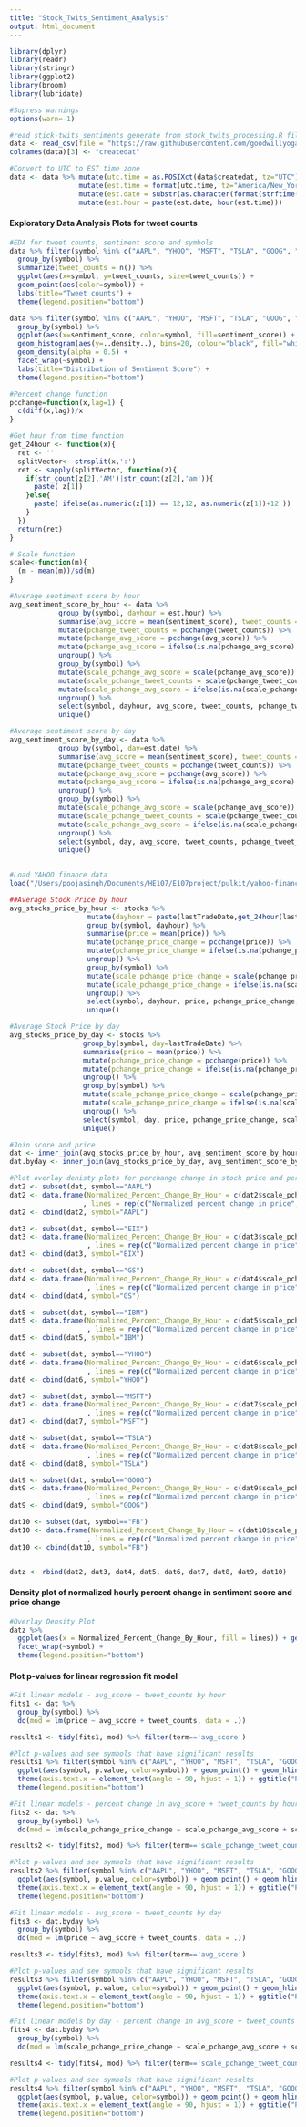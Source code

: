 ```yaml
---
title: "Stock_Twits_Sentiment_Analysis"
output: html_document
---
```


```r
library(dplyr)
library(readr)
library(stringr)
library(ggplot2)
library(broom)
library(lubridate)

#Supress warnings
options(warn=-1)

#read stick-twits_sentiments generate from stock_twits_processing.R file
data <- read_csv(file = "https://raw.githubusercontent.com/goodwillyoga/E107project/master/pooja/data/stock_twits_sentiment_score3.csv")[-1]
colnames(data)[3] <- "createdat"

#Convert to UTC to EST time zone 
data <- data %>% mutate(utc.time = as.POSIXct(data$createdat, tz="UTC")) %>%
                 mutate(est.time = format(utc.time, tz="America/New_York")) %>%
                 mutate(est.date = substr(as.character(format(strftime(est.time, '%m/%d/%Y'))), 2,10)) %>%
                 mutate(est.hour = paste(est.date, hour(est.time)))
```

#### Exploratory Data Analysis Plots for tweet counts

```r
#EDA for tweet counts, sentiment score and symbols
data %>% filter(symbol %in% c("AAPL", "YHOO", "MSFT", "TSLA", "GOOG", "FB", "EIX", "GS", "IBM")) %>%
  group_by(symbol) %>%
  summarize(tweet_counts = n()) %>%
  ggplot(aes(x=symbol, y=tweet_counts, size=tweet_counts)) + 
  geom_point(aes(color=symbol)) +
  labs(title="Tweet counts") +
  theme(legend.position="bottom")

data %>% filter(symbol %in% c("AAPL", "YHOO", "MSFT", "TSLA", "GOOG", "FB", "EIX", "GS", "IBM")) %>%
  group_by(symbol) %>%
  ggplot(aes(x=sentiment_score, color=symbol, fill=sentiment_score)) +
  geom_histogram(aes(y=..density..), bins=20, colour="black", fill="white") + 
  geom_density(alpha = 0.5) +
  facet_wrap(~symbol) +
  labs(title="Distribution of Sentiment Score") +
  theme(legend.position="bottom")
```

```r
#Percent change function
pcchange=function(x,lag=1) {
  c(diff(x,lag))/x
}

#Get hour from time function
get_24hour <- function(x){
  ret <- ''
  splitVector<- strsplit(x,':')
  ret <- sapply(splitVector, function(z){
    if(str_count(z[2],'AM')|str_count(z[2],'am')){
      paste( z[1])
    }else{
      paste( ifelse(as.numeric(z[1]) == 12,12, as.numeric(z[1])+12 ))
    }
  })
  return(ret)
}

# Scale function
scale<-function(m){
  (m - mean(m))/sd(m)
}

#Average sentiment score by hour
avg_sentiment_score_by_hour <- data %>% 
            group_by(symbol, dayhour = est.hour) %>%
            summarise(avg_score = mean(sentiment_score), tweet_counts = n()) %>%
            mutate(pchange_tweet_counts = pcchange(tweet_counts)) %>%
            mutate(pchange_avg_score = pcchange(avg_score)) %>%
            mutate(pchange_avg_score = ifelse(is.na(pchange_avg_score) | is.infinite(pchange_avg_score) |is.nan(pchange_avg_score), 0, pchange_avg_score)) %>%
            ungroup() %>%
            group_by(symbol) %>%
            mutate(scale_pchange_avg_score = scale(pchange_avg_score)) %>% 
            mutate(scale_pchange_tweet_counts = scale(pchange_tweet_counts)) %>% 
            mutate(scale_pchange_avg_score = ifelse(is.na(scale_pchange_avg_score) | is.infinite(scale_pchange_avg_score) |is.nan(scale_pchange_avg_score), 0, scale_pchange_avg_score)) %>%
            ungroup() %>%
            select(symbol, dayhour, avg_score, tweet_counts, pchange_tweet_counts, pchange_avg_score, scale_pchange_avg_score, scale_pchange_tweet_counts) %>%
            unique() 

#Average sentiment score by day
avg_sentiment_score_by_day <- data %>% 
            group_by(symbol, day=est.date) %>%
            summarise(avg_score = mean(sentiment_score), tweet_counts = n()) %>%
            mutate(pchange_tweet_counts = pcchange(tweet_counts)) %>%
            mutate(pchange_avg_score = pcchange(avg_score)) %>%
            mutate(pchange_avg_score = ifelse(is.na(pchange_avg_score) | is.infinite(pchange_avg_score) |is.nan(pchange_avg_score), 0, pchange_avg_score)) %>%
            ungroup() %>%
            group_by(symbol) %>%
            mutate(scale_pchange_avg_score = scale(pchange_avg_score)) %>% 
            mutate(scale_pchange_tweet_counts = scale(pchange_tweet_counts)) %>% 
            mutate(scale_pchange_avg_score = ifelse(is.na(scale_pchange_avg_score) | is.infinite(scale_pchange_avg_score) |is.nan(scale_pchange_avg_score), 0, scale_pchange_avg_score)) %>%
            ungroup() %>%
            select(symbol, day, avg_score, tweet_counts, pchange_tweet_counts, pchange_avg_score, scale_pchange_avg_score, scale_pchange_tweet_counts) %>%
            unique() 
 

#Load YAHOO finance data
load("/Users/poojasingh/Documents/HE107/E107project/pulkit/yahoo-finance.RData")

##Average Stock Price by hour
avg_stocks_price_by_hour <- stocks %>% 
                   mutate(dayhour = paste(lastTradeDate,get_24hour(lastTradeTime))) %>%
                   group_by(symbol, dayhour) %>%
                   summarise(price = mean(price)) %>%
                   mutate(pchange_price_change = pcchange(price)) %>%
                   mutate(pchange_price_change = ifelse(is.na(pchange_price_change) | is.infinite(pchange_price_change) |is.nan(pchange_price_change), 0, pchange_price_change)) %>%
                   ungroup() %>%
                   group_by(symbol) %>%
                   mutate(scale_pchange_price_change = scale(pchange_price_change)) %>% 
                   mutate(scale_pchange_price_change = ifelse(is.na(scale_pchange_price_change) | is.infinite(scale_pchange_price_change) |is.nan(scale_pchange_price_change), 0, scale_pchange_price_change)) %>%
                   ungroup() %>%
                   select(symbol, dayhour, price, pchange_price_change, scale_pchange_price_change) %>%
                   unique()

#Average Stock Price by day
avg_stocks_price_by_day <- stocks %>% 
                  group_by(symbol, day=lastTradeDate) %>%
                  summarise(price = mean(price)) %>%
                  mutate(pchange_price_change = pcchange(price)) %>%
                  mutate(pchange_price_change = ifelse(is.na(pchange_price_change) | is.infinite(pchange_price_change) |is.nan(pchange_price_change), 0, pchange_price_change)) %>%
                  ungroup() %>%
                  group_by(symbol) %>%
                  mutate(scale_pchange_price_change = scale(pchange_price_change)) %>% 
                  mutate(scale_pchange_price_change = ifelse(is.na(scale_pchange_price_change) | is.infinite(scale_pchange_price_change) |is.nan(scale_pchange_price_change), 0, scale_pchange_price_change)) %>%
                  ungroup() %>%
                  select(symbol, day, price, pchange_price_change, scale_pchange_price_change) %>%
                  unique()

#Join score and price
dat <- inner_join(avg_stocks_price_by_hour, avg_sentiment_score_by_hour)
dat.byday <- inner_join(avg_stocks_price_by_day, avg_sentiment_score_by_day)

#Plot overlay denisty plots for perchange change in stock price and percent change in sentiment_score
dat2 <- subset(dat, symbol=="AAPL")
dat2 <- data.frame(Normalized_Percent_Change_By_Hour = c(dat2$scale_pchange_price_change, dat2$scale_pchange_avg_score)
                  , lines = rep(c("Normalized percent change in price", "Normalized percent change in sentiment score"), each = length(dat2$scale_pchange_price_change)))
dat2 <- cbind(dat2, symbol="AAPL")

dat3 <- subset(dat, symbol=="EIX")
dat3 <- data.frame(Normalized_Percent_Change_By_Hour = c(dat3$scale_pchange_price_change, dat3$scale_pchange_avg_score)
                   , lines = rep(c("Normalized percent change in price", "Normalized percent change in sentiment score"), each = length(dat3$scale_pchange_price_change)))
dat3 <- cbind(dat3, symbol="EIX")

dat4 <- subset(dat, symbol=="GS")
dat4 <- data.frame(Normalized_Percent_Change_By_Hour = c(dat4$scale_pchange_price_change, dat4$scale_pchange_avg_score)
                   , lines = rep(c("Normalized percent change in price", "Normalized percent change in sentiment score"), each = length(dat4$scale_pchange_price_change)))
dat4 <- cbind(dat4, symbol="GS")

dat5 <- subset(dat, symbol=="IBM")
dat5 <- data.frame(Normalized_Percent_Change_By_Hour = c(dat5$scale_pchange_price_change, dat5$scale_pchange_avg_score)
                   , lines = rep(c("Normalized percent change in price", "Normalized percent change in sentiment score"), each = length(dat5$scale_pchange_price_change)))
dat5 <- cbind(dat5, symbol="IBM")

dat6 <- subset(dat, symbol=="YHOO")
dat6 <- data.frame(Normalized_Percent_Change_By_Hour = c(dat6$scale_pchange_price_change, dat6$scale_pchange_avg_score)
                   , lines = rep(c("Normalized percent change in price", "Normalized percent change in sentiment score"), each = length(dat6$scale_pchange_price_change)))
dat6 <- cbind(dat6, symbol="YHOO")

dat7 <- subset(dat, symbol=="MSFT")
dat7 <- data.frame(Normalized_Percent_Change_By_Hour = c(dat7$scale_pchange_price_change, dat7$scale_pchange_avg_score)
                   , lines = rep(c("Normalized percent change in price", "Normalized percent change in sentiment score"), each = length(dat7$scale_pchange_price_change)))
dat7 <- cbind(dat7, symbol="MSFT")

dat8 <- subset(dat, symbol=="TSLA")
dat8 <- data.frame(Normalized_Percent_Change_By_Hour = c(dat8$scale_pchange_price_change, dat8$scale_pchange_avg_score)
                   , lines = rep(c("Normalized percent change in price", "Normalized percent change in sentiment score"), each = length(dat8$scale_pchange_price_change)))
dat8 <- cbind(dat8, symbol="TSLA")

dat9 <- subset(dat, symbol=="GOOG")
dat9 <- data.frame(Normalized_Percent_Change_By_Hour = c(dat9$scale_pchange_price_change, dat9$scale_pchange_avg_score)
                   , lines = rep(c("Normalized percent change in price", "Normalized percent change in sentiment score"), each = length(dat9$scale_pchange_price_change)))
dat9 <- cbind(dat9, symbol="GOOG")

dat10 <- subset(dat, symbol=="FB")
dat10 <- data.frame(Normalized_Percent_Change_By_Hour = c(dat10$scale_pchange_price_change, dat10$scale_pchange_avg_score)
                   , lines = rep(c("Normalized percent change in price", "Normalized percent change in sentiment score"), each = length(dat10$scale_pchange_price_change)))
dat10 <- cbind(dat10, symbol="FB")


datz <- rbind(dat2, dat3, dat4, dat5, dat6, dat7, dat8, dat9, dat10)
```

#### Density plot of normalized hourly percent change in sentiment score and price change 

```r
#Overlay Density Plot
datz %>% 
  ggplot(aes(x = Normalized_Percent_Change_By_Hour, fill = lines)) + geom_density(alpha = 0.5) + 
  facet_wrap(~symbol) +
  theme(legend.position="bottom")
```

#### Plot p-values for linear regression fit model

```r
#Fit linear models - avg_score + tweet_counts by hour
fits1 <- dat %>%
  group_by(symbol) %>%
  do(mod = lm(price ~ avg_score + tweet_counts, data = .))

results1 <- tidy(fits1, mod) %>% filter(term=='avg_score') 

#Plot p-values and see symbols that have significant results
results1 %>% filter(symbol %in% c("AAPL", "YHOO", "MSFT", "TSLA", "GOOG", "FB", "EIX", "GS", "IBM")) %>%
  ggplot(aes(symbol, p.value, color=symbol)) + geom_point() + geom_hline(yintercept = .05, color = 'red') +
  theme(axis.text.x = element_text(angle = 90, hjust = 1)) + ggtitle("P-values for Price by Hour") +
  theme(legend.position="bottom")

#Fit linear models - percent change in avg_score + tweet_counts by hour
fits2 <- dat %>%
  group_by(symbol) %>%
  do(mod = lm(scale_pchange_price_change ~ scale_pchange_avg_score + scale_pchange_tweet_counts, data = .))

results2 <- tidy(fits2, mod) %>% filter(term=='scale_pchange_tweet_counts') 

#Plot p-values and see symbols that have significant results
results2 %>% filter(symbol %in% c("AAPL", "YHOO", "MSFT", "TSLA", "GOOG", "FB", "EIX", "GS", "IBM")) %>%
  ggplot(aes(symbol, p.value, color=symbol)) + geom_point() + geom_hline(yintercept = .05, color = 'red') +
  theme(axis.text.x = element_text(angle = 90, hjust = 1)) + ggtitle("P-values for Normalized percent change in Price by Hour") +
  theme(legend.position="bottom")

#Fit linear models - avg_score + tweet_counts by day
fits3 <- dat.byday %>%
  group_by(symbol) %>%
  do(mod = lm(price ~ avg_score + tweet_counts, data = .))

results3 <- tidy(fits3, mod) %>% filter(term=='avg_score') 

#Plot p-values and see symbols that have significant results
results3 %>% filter(symbol %in% c("AAPL", "YHOO", "MSFT", "TSLA", "GOOG", "FB", "EIX", "GS", "IBM")) %>%
  ggplot(aes(symbol, p.value, color=symbol)) + geom_point() + geom_hline(yintercept = .05, color = 'red') +
  theme(axis.text.x = element_text(angle = 90, hjust = 1)) + ggtitle("P-values for Price by Day") +
  theme(legend.position="bottom")

#Fit linear models by day - percent change in avg_score + tweet_counts by day
fits4 <- dat.byday %>%
  group_by(symbol) %>%
  do(mod = lm(scale_pchange_price_change ~ scale_pchange_avg_score + scale_pchange_tweet_counts, data = .))

results4 <- tidy(fits4, mod) %>% filter(term=='scale_pchange_tweet_counts') 

#Plot p-values and see symbols that have significant results
results4 %>% filter(symbol %in% c("AAPL", "YHOO", "MSFT", "TSLA", "GOOG", "FB", "EIX", "GS", "IBM")) %>%
  ggplot(aes(symbol, p.value, color=symbol)) + geom_point() + geom_hline(yintercept = .05, color = 'red') +
  theme(axis.text.x = element_text(angle = 90, hjust = 1)) + ggtitle("P-values for Normalized percent change in Price by Day") +
  theme(legend.position="bottom")

```


